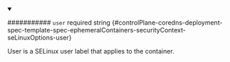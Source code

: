 
<details className="config-field" data-expandable="false" open>
<summary>

########### `user` <span className="config-field-required" data-required="false">required</span> <span className="config-field-type">string</span> <span className="config-field-default"></span> <span className="config-field-enum"></span> {#controlPlane-coredns-deployment-spec-template-spec-ephemeralContainers-securityContext-seLinuxOptions-user}

User is a SELinux user label that applies to the container.

</summary>



</details>
